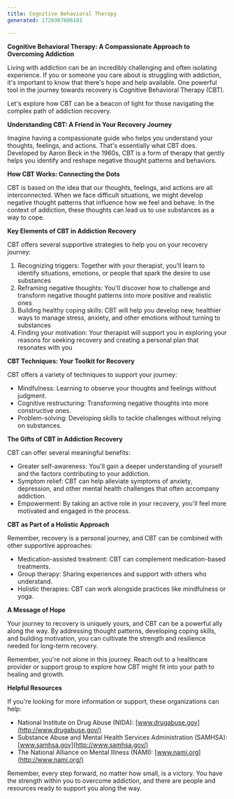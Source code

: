 ---
title: Cognitive Behavioral Therapy
generated: 1726987606181

---

 

**Cognitive Behavioral Therapy: A Compassionate Approach to Overcoming Addiction**

Living with addiction can be an incredibly challenging and often isolating experience. If you or someone you care about is struggling with addiction, it's important to know that there's hope and help available. One powerful tool in the journey towards recovery is Cognitive Behavioral Therapy (CBT).

Let's explore how CBT can be a beacon of light for those navigating the complex path of addiction recovery.

**Understanding CBT: A Friend in Your Recovery Journey**

Imagine having a compassionate guide who helps you understand your thoughts, feelings, and actions. That's essentially what CBT does. Developed by Aaron Beck in the 1960s, CBT is a form of therapy that gently helps you identify and reshape negative thought patterns and behaviors.

**How CBT Works: Connecting the Dots**

CBT is based on the idea that our thoughts, feelings, and actions are all interconnected. When we face difficult situations, we might develop negative thought patterns that influence how we feel and behave. In the context of addiction, these thoughts can lead us to use substances as a way to cope.

**Key Elements of CBT in Addiction Recovery**

CBT offers several supportive strategies to help you on your recovery journey:

1. Recognizing triggers: Together with your therapist, you'll learn to identify situations, emotions, or people that spark the desire to use substances
2. Reframing negative thoughts: You'll discover how to challenge and transform negative thought patterns into more positive and realistic ones
3. Building healthy coping skills: CBT will help you develop new, healthier ways to manage stress, anxiety, and other emotions without turning to substances
4. Finding your motivation: Your therapist will support you in exploring your reasons for seeking recovery and creating a personal plan that resonates with you

**CBT Techniques: Your Toolkit for Recovery**

CBT offers a variety of techniques to support your journey:

* Mindfulness: Learning to observe your thoughts and feelings without judgment.
* Cognitive restructuring: Transforming negative thoughts into more constructive ones.
* Problem-solving: Developing skills to tackle challenges without relying on substances.

**The Gifts of CBT in Addiction Recovery**

CBT can offer several meaningful benefits:

* Greater self-awareness: You'll gain a deeper understanding of yourself and the factors contributing to your addiction.
* Symptom relief: CBT can help alleviate symptoms of anxiety, depression, and other mental health challenges that often accompany addiction.
* Empowerment: By taking an active role in your recovery, you'll feel more motivated and engaged in the process.

**CBT as Part of a Holistic Approach**

Remember, recovery is a personal journey, and CBT can be combined with other supportive approaches:

* Medication-assisted treatment: CBT can complement medication-based treatments.
* Group therapy: Sharing experiences and support with others who understand.
* Holistic therapies: CBT can work alongside practices like mindfulness or yoga.

**A Message of Hope**

Your journey to recovery is uniquely yours, and CBT can be a powerful ally along the way. By addressing thought patterns, developing coping skills, and building motivation, you can cultivate the strength and resilience needed for long-term recovery.

Remember, you're not alone in this journey. Reach out to a healthcare provider or support group to explore how CBT might fit into your path to healing and growth.

**Helpful Resources**

If you're looking for more information or support, these organizations can help:

* National Institute on Drug Abuse (NIDA): [www.drugabuse.gov](http://www.drugabuse.gov/)
* Substance Abuse and Mental Health Services Administration (SAMHSA): [www.samhsa.gov](http://www.samhsa.gov/)
* The National Alliance on Mental Illness (NAMI): [www.nami.org](http://www.nami.org/)

Remember, every step forward, no matter how small, is a victory. You have the strength within you to overcome addiction, and there are people and resources ready to support you along the way.
